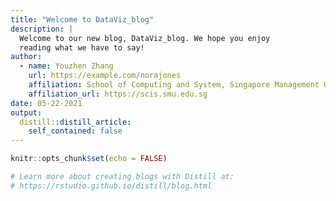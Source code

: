 ```yaml
---
title: "Welcome to DataViz_blog"
description: |
  Welcome to our new blog, DataViz_blog. We hope you enjoy 
  reading what we have to say!
author:
  - name: Youzhen Zhang 
    url: https://example.com/norajones
    affiliation: School of Computing and System, Singapore Management University
    affiliation_url: https://scis.smu.edu.sg
date: 05-22-2021
output:
  distill::distill_article:
    self_contained: false
---
```


```r
knitr::opts_chunk$set(echo = FALSE)

# Learn more about creating blogs with Distill at:
# https://rstudio.github.io/distill/blog.html

```



